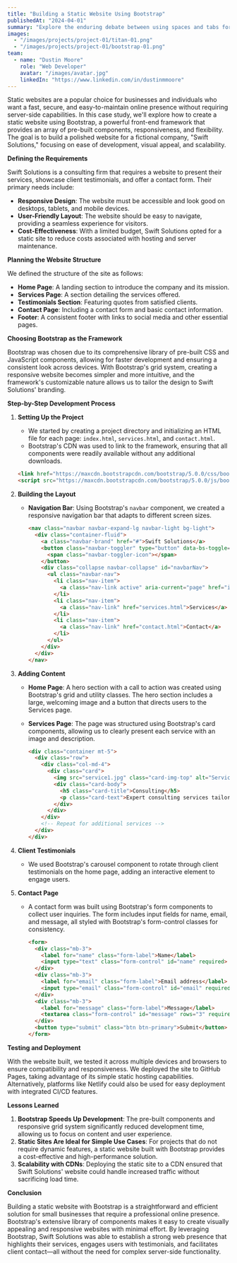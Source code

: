 ```yaml
---
title: "Building a Static Website Using Bootstrap"
publishedAt: "2024-04-01"
summary: "Explore the enduring debate between using spaces and tabs for code indentation, and why this choice matters more than you might think."
images:
  - "/images/projects/project-01/titan-01.png"
  - "/images/projects/project-01/bootstrap-01.png"
team:
  - name: "Dustin Moore"
    role: "Web Developer"
    avatar: "/images/avatar.jpg"
    linkedIn: "https://www.linkedin.com/in/dustinmmoore"
---
```


Static websites are a popular choice for businesses and individuals who want a fast, secure, and easy-to-maintain online presence without requiring server-side capabilities. In this case study, we'll explore how to create a static website using Bootstrap, a powerful front-end framework that provides an array of pre-built components, responsiveness, and flexibility. The goal is to build a polished website for a fictional company, "Swift Solutions," focusing on ease of development, visual appeal, and scalability.

**Defining the Requirements**

Swift Solutions is a consulting firm that requires a website to present their services, showcase client testimonials, and offer a contact form. Their primary needs include:

- **Responsive Design**: The website must be accessible and look good on desktops, tablets, and mobile devices.
- **User-Friendly Layout**: The website should be easy to navigate, providing a seamless experience for visitors.
- **Cost-Effectiveness**: With a limited budget, Swift Solutions opted for a static site to reduce costs associated with hosting and server maintenance.

**Planning the Website Structure**

We defined the structure of the site as follows:

- **Home Page**: A landing section to introduce the company and its mission.
- **Services Page**: A section detailing the services offered.
- **Testimonials Section**: Featuring quotes from satisfied clients.
- **Contact Page**: Including a contact form and basic contact information.
- **Footer**: A consistent footer with links to social media and other essential pages.

**Choosing Bootstrap as the Framework**

Bootstrap was chosen due to its comprehensive library of pre-built CSS and JavaScript components, allowing for faster development and ensuring a consistent look across devices. With Bootstrap's grid system, creating a responsive website becomes simpler and more intuitive, and the framework's customizable nature allows us to tailor the design to Swift Solutions' branding.

**Step-by-Step Development Process**

1. **Setting Up the Project**
   - We started by creating a project directory and initializing an HTML file for each page: `index.html`, `services.html`, and `contact.html`.
   - Bootstrap's CDN was used to link to the framework, ensuring that all components were readily available without any additional downloads.

   ```html
   <link href="https://maxcdn.bootstrapcdn.com/bootstrap/5.0.0/css/bootstrap.min.css" rel="stylesheet">
   <script src="https://maxcdn.bootstrapcdn.com/bootstrap/5.0.0/js/bootstrap.bundle.min.js"></script>
   ```

2. **Building the Layout**
   - **Navigation Bar**: Using Bootstrap's `navbar` component, we created a responsive navigation bar that adapts to different screen sizes.

     ```html
     <nav class="navbar navbar-expand-lg navbar-light bg-light">
       <div class="container-fluid">
         <a class="navbar-brand" href="#">Swift Solutions</a>
         <button class="navbar-toggler" type="button" data-bs-toggle="collapse" data-bs-target="#navbarNav" aria-controls="navbarNav" aria-expanded="false" aria-label="Toggle navigation">
           <span class="navbar-toggler-icon"></span>
         </button>
         <div class="collapse navbar-collapse" id="navbarNav">
           <ul class="navbar-nav">
             <li class="nav-item">
               <a class="nav-link active" aria-current="page" href="index.html">Home</a>
             </li>
             <li class="nav-item">
               <a class="nav-link" href="services.html">Services</a>
             </li>
             <li class="nav-item">
               <a class="nav-link" href="contact.html">Contact</a>
             </li>
           </ul>
         </div>
       </div>
     </nav>
     ```

3. **Adding Content**
   - **Home Page**: A hero section with a call to action was created using Bootstrap's grid and utility classes. The hero section includes a large, welcoming image and a button that directs users to the Services page.
   - **Services Page**: The page was structured using Bootstrap's card components, allowing us to clearly present each service with an image and description.

     ```html
     <div class="container mt-5">
       <div class="row">
         <div class="col-md-4">
           <div class="card">
             <img src="service1.jpg" class="card-img-top" alt="Service 1">
             <div class="card-body">
               <h5 class="card-title">Consulting</h5>
               <p class="card-text">Expert consulting services tailored to your business needs.</p>
             </div>
           </div>
         </div>
         <!-- Repeat for additional services -->
       </div>
     </div>
     ```

4. **Client Testimonials**
   - We used Bootstrap's carousel component to rotate through client testimonials on the home page, adding an interactive element to engage users.

5. **Contact Page**
   - A contact form was built using Bootstrap's form components to collect user inquiries. The form includes input fields for name, email, and message, all styled with Bootstrap's form-control classes for consistency.

     ```html
     <form>
       <div class="mb-3">
         <label for="name" class="form-label">Name</label>
         <input type="text" class="form-control" id="name" required>
       </div>
       <div class="mb-3">
         <label for="email" class="form-label">Email address</label>
         <input type="email" class="form-control" id="email" required>
       </div>
       <div class="mb-3">
         <label for="message" class="form-label">Message</label>
         <textarea class="form-control" id="message" rows="3" required></textarea>
       </div>
       <button type="submit" class="btn btn-primary">Submit</button>
     </form>
     ```

**Testing and Deployment**

With the website built, we tested it across multiple devices and browsers to ensure compatibility and responsiveness. We deployed the site to GitHub Pages, taking advantage of its simple static hosting capabilities. Alternatively, platforms like Netlify could also be used for easy deployment with integrated CI/CD features.

**Lessons Learned**

1. **Bootstrap Speeds Up Development**: The pre-built components and responsive grid system significantly reduced development time, allowing us to focus on content and user experience.
2. **Static Sites Are Ideal for Simple Use Cases**: For projects that do not require dynamic features, a static website built with Bootstrap provides a cost-effective and high-performance solution.
3. **Scalability with CDNs**: Deploying the static site to a CDN ensured that Swift Solutions' website could handle increased traffic without sacrificing load time.

**Conclusion**

Building a static website with Bootstrap is a straightforward and efficient solution for small businesses that require a professional online presence. Bootstrap's extensive library of components makes it easy to create visually appealing and responsive websites with minimal effort. By leveraging Bootstrap, Swift Solutions was able to establish a strong web presence that highlights their services, engages users with testimonials, and facilitates client contact—all without the need for complex server-side functionality.